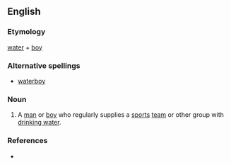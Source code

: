 ==English==

===Etymology===
[[water]] + [[boy]]

===Alternative spellings===
* [[waterboy]]

===Noun===
{{en-noun}}

# A [[man]] or [[boy]] who regularly supplies a [[sports]] [[team]] or other group with [[drinking water]].

===References===
* {{R:Websters}}